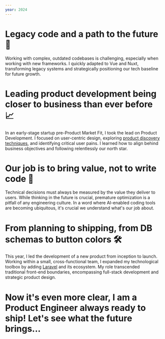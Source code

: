 ```yaml
---
year: 2024
---
```


# Legacy code and a path to the future 🔮

Working with complex, outdated codebases is challenging, especially when working with new frameworks. I quickly adapted to Vue and Nuxt, transforming legacy systems and strategically positioning our tech baseline for future growth.

# Leading product development being closer to business than ever before 📈

In an early-stage startup pre-Product Market Fit, I took the lead on Product Development. I focused on user-centric design, exploring [product discovery techniques](https://www.producttalk.org/2021/08/product-discovery), and identifying critical user pains. I learned how to align behind business objectives and following relentlessly our north star.

# Our job is to bring value, not to write code 💎

Technical decisions must always be measured by the value they deliver to users. While thinking in the future is crucial, premature optimization is a pitfall of any engineering culture. In a word where AI-enabled coding tools are becoming ubiquitous, it's crucial we understand what's our job about.

# From planning to shipping, from DB schemas to button colors 🛠️

This year, I led the development of a new product from inception to launch. Working within a small, cross-functional team, I expanded my technological toolbox by adding [Laravel](https://laravel.com) and its ecosystem. My role transcended traditional front-end boundaries, encompassing full-stack development and strategic product design.

# Now it's even more clear, I am a Product Engineer always ready to ship! Let's see what the future brings...
